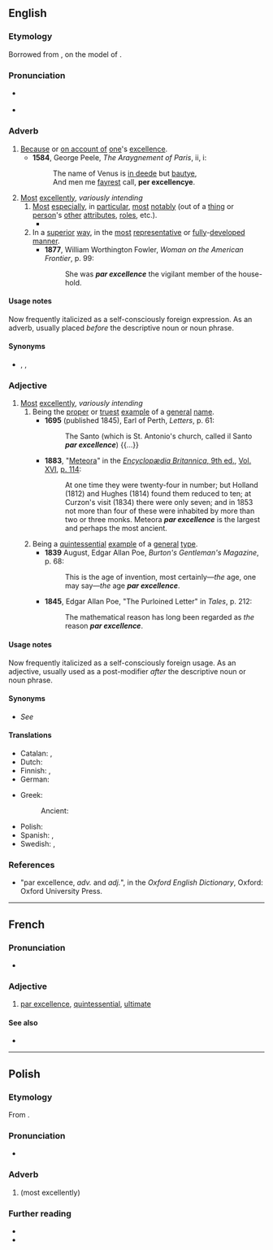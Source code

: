==English==

===Etymology===
Borrowed from {{bor|en|fr|par excellence||[[excellently]], in an [[especially]] [[representative]] [[way]]; [[above all]]}}, on the model of {{der|en|la|per excellentiam}}.

===Pronunciation===
* {{a|UK}} {{IPA|en|/ˌpɑːɹ ˌɛksəˈlɑːns/|/ˌpɑːɹ ˈɛksəlɑːns/|/ˌpɑːɹ ˌɛksəˈlɒ̃s/|/ˌpɑːɹ ˈɛksəlɒ̃s/}}
* {{a|US}} {{IPA|en|/ˌpɑɹ ˌɛksəˈlɑns/}}

===Adverb===
{{en-adv|-|head=par excellence}}

# [[because of|Because]] or [[on account of]] [[one]]'s [[excellence]].
#* '''1584''', George Peele, ''The Araygnement of Paris'', ii, i:
#*: The name of Venus is [[indeed|in deede]] but [[beauty|bautye]],<br/>And men me [[fairest|fayrest]] call, '''per excellencye'''.
# [[most|Most]] [[excellently]], ''variously intending''
## [[most|Most]] [[especially]], in [[particular]], [[most]] [[notably]] (out of a [[thing]] or [[person]]'s [[other]] [[attribute]]s, [[role]]s, etc.).
##* {{quote-book |en|passage=He was '''par excellence''' a theologian. |title=The Institutes of the Christian Religion |year=2009 |author=John Calvin}}
## In a [[superior]] [[way]], in the [[most]] [[representative]] or [[fully]]-[[developed]] [[manner]].
##* '''1877''', William Worthington Fowler, ''Woman on the American Frontier'', p. 99:
##*: She was '''''par excellence''''' the vigilant member of the house-hold.

====Usage notes====
Now frequently italicized as a self-consciously foreign expression. As an adverb, usually placed ''before'' the descriptive noun or noun phrase.

====Synonyms====
* {{sense|most excellently}} {{l|en|pre-eminently}}, {{l|en|supremely}}, {{l|en|above all}}

===Adjective===
{{en-adj|-|head=par excellence}}

# [[most|Most]] [[excellently]], ''variously intending''
## Being the [[proper]] or [[truest]] [[example]] of a [[general]] [[name]].
##* '''1695''' (published 1845), Earl of Perth, ''Letters'', p. 61:
##*: The Santo (which is St. Antonio's church, called il Santo '''''par excellence''''') {{...}}
##* '''1883''', "[[:s:Encyclopædia Britannica, Ninth Edition/Meteora|Meteora]]" in the [[:s:Encyclopædia Britannica, Ninth Edition|''Encyclopædia Britannica'', 9th ed.]], [[:s:Encyclopædia Britannica, Ninth Edition/Volume XVI|Vol. XVI]], [[:s:Encyclopædia Britannica, Ninth Edition/Meteora|p. 114]]:
##*: At one time they were twenty-four in number; but Holland (1812) and Hughes (1814) found them reduced to ten; at Curzon's visit (1834) there were only seven; and in 1853 not more than four of these were inhabited by more than two or three monks. Meteora '''''par excellence''''' is the largest and perhaps the most ancient.
## Being a [[quintessential]] [[example]] of a [[general]] [[type]].
##* '''1839''' August, Edgar Allan Poe, ''Burton's Gentleman's Magazine'', p. 68:
##*: This is the age of invention, most certainly—''the'' age, one may say—''the'' age '''''par excellence'''''.
##* '''1845''', Edgar Allan Poe, "The Purloined Letter" in ''Tales'', p. 212:
##*: The mathematical reason has long been regarded as ''the'' reason '''''par excellence'''''.

====Usage notes====
Now frequently italicized as a self-consciously foreign usage. As an adjective, usually used as a post-modifier ''after'' the descriptive noun or noun phrase.

====Synonyms====
* {{sense|truest example of a general name}} ''See'' '''{{l|en|proper}}'''

====Translations====
{{trans-top|being a quintessential example of a general type}}
* Catalan: {{t+|ca|per antonomàsia}}, {{t|ca|per excel·lència}}
* Dutch: {{t+|nl|bij uitstek}}
* Finnish: {{t+|fi|loistava}}, {{t|fi|par excellence}}
* German: {{t+|de|par excellence}}
{{trans-mid}}
* Greek: {{t|el|κατ' εξοχήν}}
*: Ancient: {{t|grc|κατ' ἐξοχήν}}
* Polish: {{t+|pl|par excellence}}
* Spanish: {{t+|es|por antonomasia}}, {{t|es|por excelencia}}
* Swedish: {{t|sv|framför alla andra}}, {{t+|sv|par excellence}}
{{trans-bottom}}

===References===
* "par excellence, ''adv.'' and ''adj.''", in the ''Oxford English Dictionary'', Oxford: Oxford University Press.

----

==French==

===Pronunciation===
* {{fr-IPA|par‿excellence}}

===Adjective===
{{fr-adj|inv=1}}

# [[#English|par excellence]], [[quintessential]], [[ultimate]]

====See also====
* {{l|fr|dans toute sa splendeur}}

----

==Polish==
{{wp|lang=pl}}

===Etymology===
From {{bor|pl|fr|par excellence}}.

===Pronunciation===
* {{pl-IPA|parekseˈlãs}}

===Adverb===
{{pl-adv|-|head=par excellence}}

# {{l|en|par excellence}} (most excellently)

===Further reading===
* {{R:pl:WSJP}}
* {{R:PWN}}